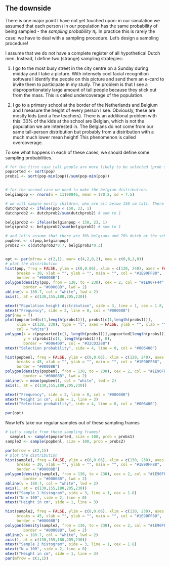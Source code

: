 
## The downside

There is one major point I have not yet touched upon: in our simulation we assumed that each person $i$ in our population has the same probability of being sampled - the *sampling probability* $\pi_i$. In practice this is rarely the case: we have to deal with a sampling procedure. Let's design a sampling procedure!

I assume that we do not have a complete register of all hypothetical Dutch men. Instead, I define two (strange) sampling strategies:

1. I go to the most busy street in the city centre on a Sunday during midday and I take a picture. With intensely cool facial recognition software I identify the people on this picture and send them an e-card to invite them to participate in my study. The problem is that I see a disproportionately large amount of tall people because they stick out from the mass. This is called undercoverage of the population.

2. I go to a primary school at the border of the Netherlands and Belgium and I measure the height of every person I see. Obviously, these are mostly kids (and a few teachers). There is an additional problem with this: 30% of the kids at the school are Belgian, which is not the population we are interested in. The Belgians do not come from our same tall-person distribution but probably from a distribution with a much much lower mean height! This phenomenon is called overcoverage.

To see what happens in each of these cases, we should define some sampling probabilities. 

```R
# for the first case tall people are more likely to be selected (prob sum to 1)
popsorted <- sort(pop)
probs1 <- sort(pop-min(pop))/sum(pop-min(pop))


# for the second case we need to make the belgian distribution.
belgianpop <- rnorm(n = 11190846, mean = 170.2, sd = 7.5)

# we will sample mostly children, who are all below 150 cm tall. There are 23 children for every adult:
dutchprob2 <- ifelse(pop < 150, 23, 1)
dutchprob2 <- dutchprob2/sum(dutchprob2) # sum to 1

belgiprob2 <- ifelse(belgianpop < 150, 23, 1)
belgiprob2 <- belgiprob2/sum(belgiprob2) # sum to 1

# and let's assume that there are 30% belgians and 70% dutch at the school
popbenl <- c(pop,belgianpop)
probs2 <- c(dutchprob2*0.7, belgiprob2*0.3)


opt <- par(mfrow = c(2,1), mar= c(4,2,0,2), oma = c(0,0,3,0))
# plot the distribution
hist(pop, freq = FALSE, ylim = c(0,0.06), xlim = c(120, 240), axes = FALSE, 
     breaks = 30, xlab = "", ylab = "", main = "", col = "#1E90FF88", 
     border = "#00008B")
polygon(density(pop, from = 130, to = 230), cex = 2, col = "#1E90FF44", 
        border = "#00008B", lwd = 2)
abline(v = 180.7, col = "white", lwd = 2)
axis(1, at = c(130,155,180,205,230))

mtext("Population height distribution", side = 3, line = 1, cex = 1.8, outer = TRUE)
mtext("Frequency", side = 2, line = 0, col = "#00008B")
par(new = T)
plot(popsorted[c(1,length(probs1))], probs1[c(1,length(probs1))], 
     xlim = c(130, 230), type = "l", axes = FALSE, ylab = "", xlab = "", 
     col = "white")
polygon(x = c(popsorted[c(1, length(probs1))],popsorted[length(probs1)]),
        y = c(probs1[c(1, length(probs1))], 0),
        border = "#006400", col = "#32CD3288")
mtext("Selection probability", side = 4, line = 0, col = "#006400")

hist(popbenl, freq = FALSE, ylim = c(0,0.06), xlim = c(120, 240), axes = FALSE, 
     breaks = 45, xlab = "", ylab = "", main = "", col = "#1E90FF88", 
     border = "#00008B")
polygon(density(popbenl, from = 130, to = 230), cex = 2, col = "#1E90FF44", 
        border = "#00008B", lwd = 2)
abline(v = mean(popbenl), col = "white", lwd = 2)
axis(1, at = c(130,155,180,205,230))

mtext("Frequency", side = 2, line = 0, col = "#00008B")
mtext("Height in cm", side = 1, line = 3)
mtext("Selection probability", side = 4, line = 0, col = "#006400")

```

```r
par(opt)
```

Now let's take our regular samples out of these sampling frames

```R
# Let's sample from these sampling frames!
  sample1 <- sample(popsorted, size = 100, prob = probs1)
sample2 <- sample(popbenl, size = 100, prob = probs2)

par(mfrow = c(2,1))
# plot the distribution
hist(sample1, freq = FALSE, ylim = c(0,0.06), xlim = c(130, 230), axes = FALSE, 
     breaks = 30, xlab = "", ylab = "", main = "", col = "#1E90FF88", 
     border = "#00008B")
polygon(density(sample1, from = 130, to = 230), cex = 2, col = "#1E90FF44", 
        border = "#00008B", lwd = 2)
abline(v = 180.7, col = "white", lwd = 2)
axis(1, at = c(130,155,180,205,230))
mtext("Sample 1 histogram", side = 3, line = 1, cex = 1.8)
mtext("N = 100", side = 2, line = 0)
mtext("Height in cm", side = 1, line = 3)

hist(sample2, freq = FALSE, ylim = c(0,0.06), xlim = c(130, 230), axes = FALSE, 
     breaks = 45, xlab = "", ylab = "", main = "", col = "#1E90FF88", 
     border = "#00008B")
polygon(density(sample2, from = 130, to = 230), cex = 2, col = "#1E90FF44", 
        border = "#00008B", lwd = 2)
abline(v = 180.7, col = "white", lwd = 2)
axis(1, at = c(130,155,180,205,230))
mtext("Sample 2 histogram", side = 3, line = 1, cex = 1.8)
mtext("N = 100", side = 2, line = 0)
mtext("Height in cm", side = 1, line = 3)
par(mfrow = c(1,1))

```